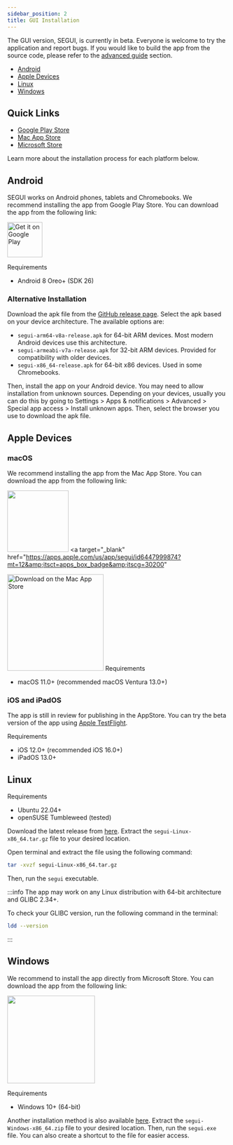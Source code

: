 ```yaml
---
sidebar_position: 2
title: GUI Installation
---
```


The GUI version, SEGUI, is currently in beta. Everyone is welcome to try the application and report bugs. If you would like to build the app from the source code, please refer to the [advanced guide](../advance-guides/build-gui) section.

- [Android](#android)
- [Apple Devices](#apple-devices)
- [Linux](#linux)
- [Windows](#windows)

## Quick Links

- [Google Play Store](https://play.google.com/store/apps/details?id=com.hhandika.segui&pcampaignid=pcampaignidMKT-Other-global-all-co-prtnr-py-PartBadge-Mar2515-1)
- [Mac App Store](https://apps.apple.com/us/app/segui/id6447999874?mt=12&itsct=apps_box_badge&itscg=30200)
- [Microsoft Store](https://apps.microsoft.com/detail/SEGUI/9NP1BQ6FW9PW?mode=direct)

Learn more about the installation process for each platform below.

## Android

SEGUI works on Android phones, tablets and Chromebooks. We recommend installing the app from Google Play Store. You can download the app from the following link:

<a href="https://play.google.com/store/apps/details?id=com.hhandika.segui&pcampaignid=pcampaignidMKT-Other-global-all-co-prtnr-py-PartBadge-Mar2515-1">
  <img
    alt="Get it on Google Play"
    src="https://play.google.com/intl/en_us/badges/static/images/badges/en_badge_web_generic.png"
    height="80"
  />
</a>

Requirements

- Android 8 Oreo+ (SDK 26)

### Alternative Installation

Download the apk file from the [GitHub release page](https://github.com/hhandika/segui/releases). Select the apk based on your device architecture. The available options are:

- `segui-arm64-v8a-release.apk` for 64-bit ARM devices. Most modern Android devices use this architecture.
- `segui-armeabi-v7a-release.apk` for 32-bit ARM devices. Provided for compatibility with older devices.
- `segui-x86_64-release.apk` for 64-bit x86 devices. Used in some Chromebooks.

Then, install the app on your Android device. You may need to allow installation from unknown sources. Depending on your devices, usually you can do this by going to Settings > Apps & notifications > Advanced > Special app access > Install unknown apps. Then, select the browser you use to download the apk file.

## Apple Devices

### macOS

We recommend installing the app from the Mac App Store. You can download the app from the following link:

<img
  src="https://tools-qr-production.s3.amazonaws.com/output/apple-toolbox/fa86fccd2076c98231750ad7f8755a16/d8686a5163ad967d5b029b7faf7ad928.png"
  width="140"
/>
<a
  target="_blank"
  href="https://apps.apple.com/us/app/segui/id6447999874?mt=12&amp;itsct=apps_box_badge&amp;itscg=30200"
>
  <img
    class="margin--md"
    src="https://tools.applemediaservices.com/api/badges/download-on-the-mac-app-store/black/en-us?size=250x83&amp;releaseDate=1716076800"
    alt="Download on the Mac App Store"
    width="220"
  />
</a>
Requirements

- macOS 11.0+ (recommended macOS Ventura 13.0+)

### iOS and iPadOS

The app is still in review for publishing in the AppStore. You can try the beta version of the app using [Apple TestFlight](https://testflight.apple.com/join/LSJD5D0i).

Requirements

- iOS 12.0+ (recommended iOS 16.0+)
- iPadOS 13.0+

## Linux

Requirements

- Ubuntu 22.04+
- openSUSE Tumbleweed (tested)

Download the latest release from [here](https://github.com/hhandika/segui/releases). Extract the `segui-Linux-x86_64.tar.gz` file to your desired location.

Open terminal and extract the file using the following command:

```bash
tar -xvzf segui-Linux-x86_64.tar.gz
```

Then, run the `segui` executable.

:::info
The app may work on any Linux distribution with 64-bit architecture and GLIBC 2.34+.

To check your GLIBC version, run the following command in the terminal:

```bash
ldd --version
```

:::

## Windows

We recommend to install the app directly from Microsoft Store. You can download the app from the following link:

<a href="https://apps.microsoft.com/detail/SEGUI/9NP1BQ6FW9PW?mode=direct">
  <img src="https://get.microsoft.com/images/en-us%20dark.svg" width="200" />
</a>

Requirements

- Windows 10+ (64-bit)

Another installation method is also available [here](https://github.com/hhandika/segui/releases). Extract the `segui-Windows-x86_64.zip` file to your desired location. Then, run the `segui.exe` file. You can also create a shortcut to the file for easier access.
